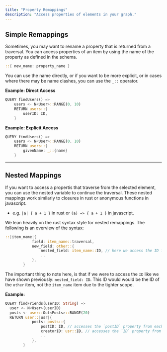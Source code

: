```yaml
---
title: "Property Remappings"
description: "Access properties of elements in your graph."
---
```


## Simple Remappings

Sometimes, you may want to rename a property that is returned from a traversal. 
You can access properties of an item by using the name of the property as defined
in the schema. 
```rust
::{ new_name: property_name }
```
You can use the name directly, or if you want to be more explicit, 
or in cases where there may be name clashes, you can use the `_::` operator.


**Example: Direct Access**

```rust [expandable]
QUERY findUsers() =>
    users <- N<User>::RANGE(0, 10)
    RETURN users::{
        userID: ID, 
    }
```

**Example: Explicit Access**

```rust [expandable]
QUERY findUsers() =>
    users <- N<User>::RANGE(0, 10)
    RETURN users::{
        givenName: _::{name}
    }
```

---

## Nested Mappings

If you want to access a propertis that traverse from the selected element,
you can use the nested variable to continue the traversal. 
These nested mappings work similarly to closures in rust or anonymous functions in javascript.

- e.g. `|a| { a + 1 }` in rust or `(a) => { a + 1 }` in javascript.

We lean heavily on the rust syntax style for nested remappings.
The following is an overview of the syntax:

```rust
::|item_name|{
            field: item_name::traversal,
            new_field: other::{
                nested_field: item_name::ID, // here we access the ID from the outer scope
                ..
            },
        }
```

The important thing to note here, is that if we were to access the `ID` like we have shown previously:
`nested_field: ID`. This ID would would be the ID of the `other` item, not the `item_name` item due to the tighter scope.

**Example:**

```rust
QUERY findFriends(userID: String) =>
  user <- N<User>(userID)
  posts <- user::Out<Posts>::RANGE(20)
  RETURN user::|usr|{
            posts: posts::{
                postID: ID, // accesses the `postID` property from each `posts`
                creatorID: usr::ID, // accesses the `ID` property from each `usr` and maps it to `creatorID`
                ..
            },
        }
```
